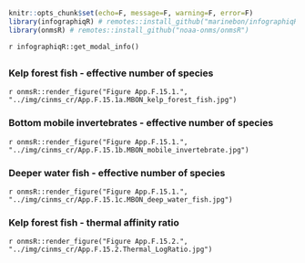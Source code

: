 ```r
knitr::opts_chunk$set(echo=F, message=F, warning=F, error=F)
library(infographiqR) # remotes::install_github("marinebon/infographiqR") 
library(onmsR) # remotes::install_github("noaa-onms/onmsR")
```
`r infographiqR::get_modal_info()`

## {.tabset}

### Kelp forest fish - effective number of species

`r onmsR::render_figure("Figure App.F.15.1.", "../img/cinms_cr/App.F.15.1a.MBON_kelp_forest_fish.jpg")`

### Bottom mobile invertebrates - effective number of species

`r onmsR::render_figure("Figure App.F.15.1.", "../img/cinms_cr/App.F.15.1b.MBON_mobile_invertebrate.jpg")`

### Deeper water fish - effective number of species

`r onmsR::render_figure("Figure App.F.15.1.", "../img/cinms_cr/App.F.15.1c.MBON_deep_water_fish.jpg")`

### Kelp forest fish - thermal affinity ratio

`r onmsR::render_figure("Figure App.F.15.2.", "../img/cinms_cr/App.F.15.2.Thermal_LogRatio.jpg")`


